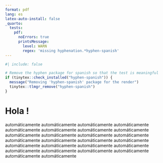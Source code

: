 ```yaml
---
format: pdf
lang: es
latex-auto-install: false
_quarto:
  tests:
    pdf:
      noErrors: true 
      printsMessage:
        level: WARN
        regex: 'missing hyphenation.*hyphen-spanish'
---
```


```r
#| include: false

# Remove the hyphen package for spanish so that the test is meaningful
if (tinytex::check_installed("hyphen-spanish")) {
  message("Removing 'hyphen-spanish' package for the render")
  tinytex::tlmgr_remove("hyphen-spanish")
}
```

# Hola !

automáticamente automáticamente automáticamente automáticamente automáticamente automáticamente automáticamente automáticamente automáticamente automáticamente automáticamente automáticamente automáticamente automáticamente automáticamente automáticamente automáticamente automáticamente automáticamente automáticamente automáticamente automáticamente automáticamente automáticamente automáticamente automáticamente